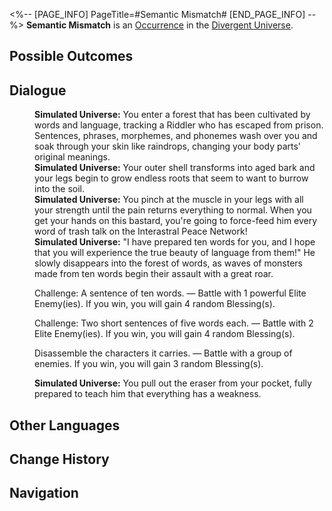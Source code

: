<%-- [PAGE_INFO]
PageTitle=#Semantic Mismatch#
[END_PAGE_INFO] --%>
{{Stub}}
{{Simulated Universe Event Infobox
|id            = 21801
|title         = 
|image         = Occurrence Battle.png
|domains_su    = 
|domains_swarm = 
|domains_gng   = 
|domains_du    = Unknown
|domains_und   = 
|requirements  = 
|prev          = 
|next          = 
|characters    = 
|factions      = 
|order         = 
|order_du      = 100
}}
'''Semantic Mismatch''' is an [[Divergent Universe/Occurrence|Occurrence]] in the [[Divergent Universe]].

==Possible Outcomes==
{{Possible Outcomes
|choice_1 = Challenge: A sentence of ten words.
|result_1 = Battle with 1 powerful Elite Enemy(ies). If you win, you will gain 4 random Blessing(s).

|choice_2 = Challenge: Two short sentences of five words each.
|result_2 = Battle with 2 Elite Enemy(ies). If you win, you will gain 4 random Blessing(s).

|choice_3 = Disassemble the characters it carries.
|result_3 = Battle with a group of enemies. If you win, you will gain 3 random Blessing(s).
}}
<!--
==Gameplay Notes==
* 
-->
==Dialogue==
{{Dialogue Start}}
:'''Simulated Universe:''' You enter a forest that has been cultivated by words and language, tracking a Riddler who has escaped from prison. Sentences, phrases, morphemes, and phonemes wash over you and soak through your skin like raindrops, changing your body parts' original meanings.
:'''Simulated Universe:''' Your outer shell transforms into aged bark and your legs begin to grow endless roots that seem to want to burrow into the soil.
:'''Simulated Universe:''' You pinch at the muscle in your legs with all your strength until the pain returns everything to normal. When you get your hands on this bastard, you're going to force-feed him every word of trash talk on the Interastral Peace Network!
:'''Simulated Universe:''' "I have prepared ten words for you, and I hope that you will experience the true beauty of language from them!" He slowly disappears into the forest of words, as waves of monsters made from ten words begin their assault with a great roar.
:{{DIcon|Star}} Challenge: A sentence of ten words. &mdash; Battle with 1 powerful Elite Enemy(ies). If you win, you will gain 4 random Blessing(s).
:{{DIcon|Star}} Challenge: Two short sentences of five words each. &mdash; Battle with 2 Elite Enemy(ies). If you win, you will gain 4 random Blessing(s).
:{{DIcon|Star}} Disassemble the characters it carries. &mdash; Battle with a group of enemies. If you win, you will gain 3 random Blessing(s).
:'''Simulated Universe:''' You pull out the eraser from your pocket, fully prepared to teach him that everything has a weakness.
{{Dialogue End}}

==Other Languages==
{{Other Languages
|en   = Semantic Mismatch
|zhs  = 语义不符
|zht  = 語義不符
|ja   = 本義の不一致
|ko   = 의미 불일치
|es   = Inconsistencia semántica
|fr   = Incohérence sémantique
|ru   = Семантическая несогласованность
|th   = ความหมายไม่สอดคล้อง
|vi   = Ngữ Nghĩa Không Thích Hợp
|de   = Semantische Inkongruenz
|id   = Inkonsistensi Makna
|pt   = Incompatibilidade Semântica
}}

==Change History==
{{Change History|null}}

==Navigation==
{{Occurrence Navbox}}